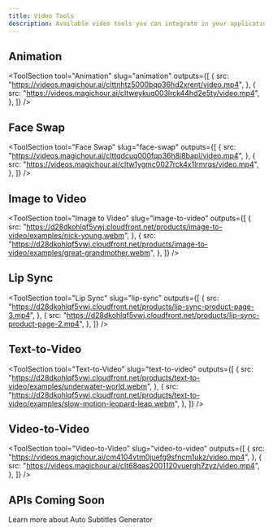 ```yaml
---
title: Video Tools
description: Available video tools you can integrate in your application.
---
```



## Animation

<ToolSection
  tool="Animation"
  slug="animation"
  outputs={[
    {
      src: "https://videos.magichour.ai/clttnhtz5000bqp36hd2xrent/video.mp4",
    },
    {
      src: "https://videos.magichour.ai/cltweykuq003lrck44hd2e5ty/video.mp4",
    },
  ]}
/>

## Face Swap

<ToolSection
  tool="Face Swap"
  slug="face-swap"
  outputs={[
    {
      src: "https://videos.magichour.ai/clttqdcuq000fqp36h8i8bapl/video.mp4",
    },
    {
      src: "https://videos.magichour.ai/cltw1ygmc0027rck4x1lrmrqs/video.mp4",
    },
  ]}
/>

## Image to Video

<ToolSection
  tool="Image to Video"
  slug="image-to-video"
  outputs={[
    {
      src: "https://d28dkohlqf5vwj.cloudfront.net/products/image-to-video/examples/nick-young.webm",
    },
    {
      src: "https://d28dkohlqf5vwj.cloudfront.net/products/image-to-video/examples/great-grandmother.webm",
    },
  ]}
/>

## Lip Sync

<ToolSection
  tool="Lip Sync"
  slug="lip-sync"
  outputs={[
    {
      src: "https://d28dkohlqf5vwj.cloudfront.net/products/lip-sync-product-page-3.mp4",
    },
    {
      src: "https://d28dkohlqf5vwj.cloudfront.net/products/lip-sync-product-page-2.mp4",
    },
  ]}
/>

## Text-to-Video

<ToolSection
  tool="Text-to-Video"
  slug="text-to-video"
  outputs={[
    {
      src: "https://d28dkohlqf5vwj.cloudfront.net/products/text-to-video/examples/underwater-world.webm",
    },
    {
      src: "https://d28dkohlqf5vwj.cloudfront.net/products/text-to-video/examples/slow-motion-leopard-leap.webm",
    },
  ]}
/>

## Video-to-Video

<ToolSection
  tool="Video-to-Video"
  slug="video-to-video"
  outputs={[
    {
      src: "https://videos.magichour.ai/cm4104vtm0juefg9sfncm1ukz/video.mp4",
    },
    {
      src: "https://videos.magichour.ai/clt68qas2001120vuergh7zyz/video.mp4",
    },
  ]}
/>

## APIs Coming Soon

<CardGroup cols={2}>
  <Card
    title="Auto Subtitles Generator"
    icon="video"
    horizontal
    href={`https://magichour.ai/products/auto-subtitle-generator`}
  >
    Learn more about Auto Subtitles Generator
  </Card>
</CardGroup>
